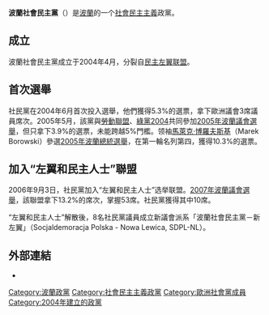 {{Unreferenced|time=2021-01-22T04:27:49+00:00}}
{{Infobox political party
| country=波蘭
| name = 波蘭社會民主黨
| name_native = Socjaldemokracja Polska
| colours = [[紅色|紅色]]
| logo = SDPL-Logo.svg
| colorcode = #FF8080
| leader = Wojciech Filemonowicz
| foundation = 2004年3月26日
| ideology = [[社會民主主義|社會民主主義]]
| position = [[中間偏左|中間偏左]]
| headquarters = ul. Mokotowska 29 A, 00-560 Warsaw
| international = 無
| european = 無
| europarl = [[歐洲社會黨|歐洲社會黨]] (2004-2009)
| website = {{URL|www.sdpl.pl}}
| seats1_title  = [[波蘭共和國下議院|下議院]]
| seats1        = {{Infobox political party/seats|0|460|hex=#FF8080}}
| seats2_title  = [[波蘭共和國上議院|上議院]]
| seats2        = {{Infobox political party/seats|0|100|hex=#FF8080}}
| seats3_title  = [[歐洲議會|歐洲議會]]
| seats3        = {{Infobox political party/seats|0|50|hex=#FF8080}}
}}
'''波蘭社會民主黨'''（{{lang-pl|Socjaldemokracja Polska，缩写为SDPL}}）是[[波蘭|波蘭]]的一个[[社會民主主義|社會民主主義]]政黨。

==成立==
波蘭社會民主黨成立于2004年4月，分裂自[[民主左翼联盟|民主左翼联盟]]。

==首次選舉==
社民黨在2004年6月首次投入選舉，他們獲得5.3%的選票，拿下歐洲議會3席議員席次。2005年5月，該黨與[[勞動聯盟_(波蘭)|勞動聯盟]]、[[綠黨2004|綠黨2004]]共同參加[[2005年波蘭議會選舉|2005年波蘭議會選舉]]，但只拿下3.9%的選票，未能跨越5%門檻。领袖[[馬萊克·博羅夫斯基|馬萊克·博羅夫斯基]]（Marek Borowski）參選[[2005年波蘭總統選舉|2005年波蘭總統選舉]]，在第一輪名列第四，獲得10.3%的選票。

==加入“左翼和民主人士”聯盟==
2006年9月3日，社民黨加入“左翼和民主人士”选举联盟。[[2007年波蘭議會選舉|2007年波蘭議會選舉]]，該聯盟拿下13.2%的席次，掌握53席。社民黨獲得其中10席。

“左翼和民主人士”解散後，8名社民黨議員成立新議會派系「波蘭社會民主黨－新左翼」（Socjaldemoracja Polska - Nowa Lewica, SDPL-NL）。

==外部連結==
{{Commons category|Socjaldemokracja Polska}}
* {{Official website|http://www.sdpl.pl}}

{{波蘭政黨}}
{{normdaten}}
[[Category:波蘭政黨|Category:波蘭政黨]]
[[Category:社會民主主義政黨|Category:社會民主主義政黨]]
[[Category:歐洲社會黨成員|Category:歐洲社會黨成員]]
[[Category:2004年建立的政黨|Category:2004年建立的政黨]]